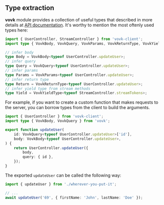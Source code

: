 
## Type extraction

**vovk** module provides a collection of useful types that described in more details at [API documentation](/api-reference). It's worthy to mention the most oftenly used types here:

```ts
import { UserController, StreamController } from 'vovk-client';
import type { VovkBody, VovkQuery, VovkParams, VovkReturnType, VovkYieldType } from 'vovk';

// infer body
type Body = VovkBody<typeof UserController.updateUser>;
// infer query
type Query = VovkQuery<typeof UserController.updateUser>;
// infer params
type Params = VovkParams<typeof UserController.updateUser>;
// infer return type
type Return = VovkReturnType<typeof UserController.updateUser>;
// infer yield type from stream methods
type Yield = VovkYieldType<typeof StreamController.streamTokens>;
```

For example, if you want to create a custom function that makes requests to the server, you can borrow types from the client to build the arguments.

```ts
import { UserController } from 'vovk-client';
import type { VovkBody, VovkQuery } from 'vovk';

export function updateUser(
    id: VovkQuery<typeof UserController.updateUser>['id'],
    body: VovkBody<typeof UserController.updateUser>,
) {
    return UserController.updateUser({
        body,
        query: { id },
    });
}
```

The exported `updateUser` can be called the following way:

```ts
import { updateUser } from './wherever-you-put-it';

// ...
await updateUser('69', { firstName: 'John', lastName: 'Doe' });
```